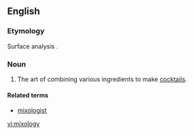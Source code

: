 {{Wikipedia}}
==English==

===Etymology===
{{back-form|mixologist|lang=en}} Surface analysis {{suffix|mix|ology|lang=en}}.

===Noun===
{{en-noun|-|mixologies}}

# {{context|slang|lang=en}} The art of combining various ingredients to make [[cocktail]]s.

====Related terms====
* [[mixologist]]

[[vi:mixology]]